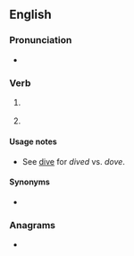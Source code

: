 ==English==

===Pronunciation===
* {{IPA|/ˈdaɪ̯vd/|lang=en}}

===Verb===
{{head|en|verb form}}

# {{en-past of|dive}} {{gloss|scuba diving}}
# {{inflection of|dive||past|part|lang=en}} {{gloss|jump head-first}}

====Usage notes====
* See [[dive]] for ''dived'' vs. ''dove''.

====Synonyms====
* {{sense|scuba diving}} {{l|en|dove}} {{qualifier|US}}

===Anagrams===
* {{anagrams|en|vided}}